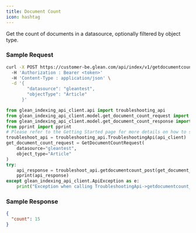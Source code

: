 ```yaml
---
title: Document Count
icon: hashtag
---
```




Get the count of documents in a datasource, optionally filtered by object type.

### Sample Request

<Tabs>
<TabItem value="curl" label="cURL">

```bash
curl -X POST https://customer-be.glean.com/api/index/v1/getdocumentcount
  -H 'Authorization : Bearer <token>'
  -H 'Content-Type : application/json' \
  -d '{
        "datasource": "gleantest",
        "objectType": "Article"
      }'
```

</TabItem>
<TabItem value="python" label="Python">

```python
from glean_indexing_api_client.api import troubleshooting_api
from glean_indexing_api_client.model.get_document_count_request import GetDocumentCountRequest
from glean_indexing_api_client.model.get_document_count_response import GetDocumentCountResponse
from pprint import pprint
# Please refer to the Getting Started page for more details on how to setup api_client
troubleshoot_api = troubleshooting_api.TroubleshootingApi(api_client)
get_document_count_request = GetDocumentCountRequest(
    datasource="gleantest",
    object_type="Article"
)
try:
    api_response = troubleshoot_api.getdocumentcount_post(get_document_count_request)
    pprint(api_response)
except glean_indexing_api_client.ApiException as e:
    print("Exception when calling TroubleshootingApi->getdocumentcount_post: %s\n" % e)
```

</TabItem>
</Tabs>

### Sample Response

```json
{
  "count": 15
}
```
